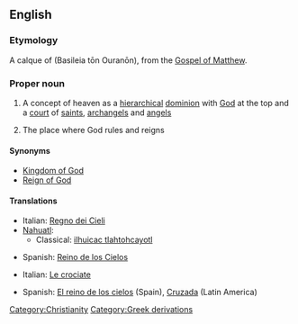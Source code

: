 ==English==
{{wikipedia|Kingdom of God|mul=Kingdom of Heaven (film)}}

===Etymology===
A calque of {{AGr.}} '''{{polytonic|[[Βασιλεία τῶν Ουρανῶν]]}}''' (Basileia tōn Ouranōn), from the [[w:Gospel of Matthew|Gospel of Matthew]].

===Proper noun===
{{en-proper-noun|sg=[[kingdom|Kingdom]] of [[heaven|Heaven]]}}

# {{Christianity}} A concept of heaven as a [[hierarchical]] [[dominion]] with [[God]] at the top and a [[court]] of [[saint]]s, [[archangel]]s and [[angel]]s
# The place where God rules and reigns

====Synonyms====
* [[Kingdom of God]]
* [[Reign of God]]

====Translations====
{{trans-top|Christian concept}}
* Italian: [[Regno dei Cieli]]
* [[Nahuatl]]:
** Classical: [[ilhuicac tlahtohcayotl]]
{{trans-mid}}
* Spanish: [[Reino de los Cielos]]
{{trans-bottom}}

{{trans-top|film}}
* Italian: [[Le crociate]]
{{trans-mid}}
* Spanish: [[El reino de los cielos]] (Spain), [[Cruzada]] (Latin America)
{{trans-bottom}}

[[Category:Christianity]]
[[Category:Greek derivations]]